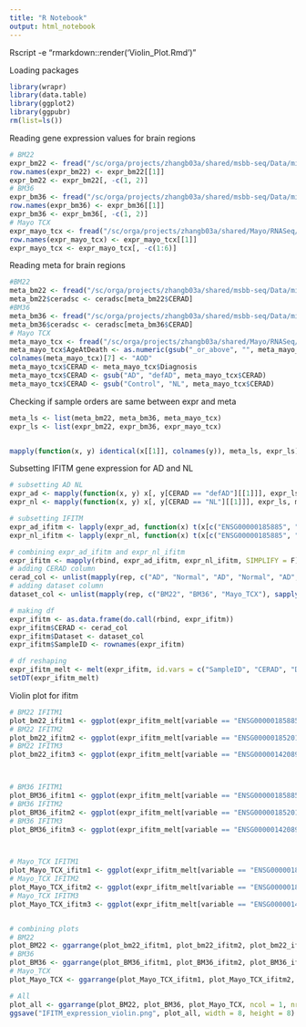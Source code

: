 ---
title: "R Notebook"
output: html_notebook
---

Rscript -e "rmarkdown::render('Violin_Plot.Rmd')"

Loading packages
```{r loading packages}
library(wrapr)
library(data.table)
library(ggplot2)
library(ggpubr)
rm(list=ls())
```


Reading gene expression values for brain regions
```{r Reading gene expression values for 8 brain regions}
# BM22
expr_bm22 <- fread("/sc/orga/projects/zhangb03a/shared/msbb-seq/Data/mixed_model_correction_updated/msbb.BM_22.PMI_race_sex_RIN_exonicRate_rRnaRate_batch_adj.tsv", data.table = F)
row.names(expr_bm22) <- expr_bm22[[1]]
expr_bm22 <- expr_bm22[, -c(1, 2)]
# BM36
expr_bm36 <- fread("/sc/orga/projects/zhangb03a/shared/msbb-seq/Data/mixed_model_correction_updated/msbb.BM_36.PMI_race_sex_RIN_exonicRate_rRnaRate_batch_adj.tsv", data.table = F)
row.names(expr_bm36) <- expr_bm36[[1]]
expr_bm36 <- expr_bm36[, -c(1, 2)]
# Mayo TCX
expr_mayo_tcx <- fread("/sc/orga/projects/zhangb03a/shared/Mayo/RNASeq/Reprocessing/normalization/Mayo.TCX.log2CPM.sc_RIN_sex_flowcell_Adj.tsv", data.table = F)
row.names(expr_mayo_tcx) <- expr_mayo_tcx[[1]]
expr_mayo_tcx <- expr_mayo_tcx[, -c(1:6)]
```


Reading meta for brain regions
```{r Reading meta for brain regions}
#BM22
meta_bm22 <- fread("/sc/orga/projects/zhangb03a/shared/msbb-seq/Data/mixed_model_correction_updated/msbb.meta.BM_22.tsv")
meta_bm22$ceradsc <- ceradsc[meta_bm22$CERAD]
#BM36
meta_bm36 <- fread("/sc/orga/projects/zhangb03a/shared/msbb-seq/Data/mixed_model_correction_updated/msbb.meta.BM_36.tsv")
meta_bm36$ceradsc <- ceradsc[meta_bm36$CERAD]
# Mayo TCX
meta_mayo_tcx <- fread("/sc/orga/projects/zhangb03a/shared/Mayo/RNASeq/Reprocessing/normalization/Mayo.TCX.meta.tsv")
meta_mayo_tcx$AgeAtDeath <- as.numeric(gsub("_or_above", "", meta_mayo_tcx$AgeAtDeath))
colnames(meta_mayo_tcx)[7] <- "AOD"
meta_mayo_tcx$CERAD <- meta_mayo_tcx$Diagnosis
meta_mayo_tcx$CERAD <- gsub("AD", "defAD", meta_mayo_tcx$CERAD)
meta_mayo_tcx$CERAD <- gsub("Control", "NL", meta_mayo_tcx$CERAD)
```


Checking if sample orders are same between expr and meta
```{r Checking if sample orders are same between expr and meta}
meta_ls <- list(meta_bm22, meta_bm36, meta_mayo_tcx)
expr_ls <- list(expr_bm22, expr_bm36, expr_mayo_tcx)


mapply(function(x, y) identical(x[[1]], colnames(y)), meta_ls, expr_ls)
```


Subsetting IFITM gene expression for AD and NL
```{r Subsetting IFITM gene expression for AD and NL}
# subsetting AD NL
expr_ad <- mapply(function(x, y) x[, y[CERAD == "defAD"][[1]]], expr_ls, meta_ls, SIMPLIFY = F)
expr_nl <- mapply(function(x, y) x[, y[CERAD == "NL"][[1]]], expr_ls, meta_ls, SIMPLIFY = F)

# subsetting IFITM
expr_ad_ifitm <- lapply(expr_ad, function(x) t(x[c("ENSG00000185885", "ENSG00000185201", "ENSG00000142089"), ]))
expr_nl_ifitm <- lapply(expr_nl, function(x) t(x[c("ENSG00000185885", "ENSG00000185201", "ENSG00000142089"), ]))

# combining expr_ad_ifitm and expr_nl_ifitm
expr_ifitm <- mapply(rbind, expr_ad_ifitm, expr_nl_ifitm, SIMPLIFY = F)
# adding CERAD column
cerad_col <- unlist(mapply(rep, c("AD", "Normal", "AD", "Normal", "AD", "Normal"), c(nrow(expr_ad_ifitm[[1]]),  nrow(expr_nl_ifitm[[1]]), nrow(expr_ad_ifitm[[2]]), nrow(expr_nl_ifitm[[2]]), nrow(expr_ad_ifitm[[3]]), nrow(expr_nl_ifitm[[3]])), SIMPLIFY = F))
# adding dataset column
dataset_col <- unlist(mapply(rep, c("BM22", "BM36", "Mayo_TCX"), sapply(expr_ifitm, nrow), SIMPLIFY = F))

# making df
expr_ifitm <- as.data.frame(do.call(rbind, expr_ifitm))
expr_ifitm$CERAD <- cerad_col
expr_ifitm$Dataset <- dataset_col
expr_ifitm$SampleID <- rownames(expr_ifitm)

# df reshaping
expr_ifitm_melt <- melt(expr_ifitm, id.vars = c("SampleID", "CERAD", "Dataset"), measure.vars = c("ENSG00000185885", "ENSG00000185201", "ENSG00000142089"))
setDT(expr_ifitm_melt)
```


Violin plot for ifitm
```{r Violin plot for ifitm}
# BM22 IFITM1
plot_bm22_ifitm1 <- ggplot(expr_ifitm_melt[variable == "ENSG00000185885" & Dataset == "BM22"], aes(x=CERAD, y=value)) + geom_violin(trim=FALSE) + geom_dotplot(binaxis='y', stackdir='center', dotsize=1) + stat_summary(geom="pointrange", fun.data = "median_hilow", color="red", size = 1) + xlab("") + ylab("Expression (BA22)") + theme(panel.grid.major = element_blank(), panel.grid.minor = element_blank(), panel.background = element_blank(), axis.line = element_line(colour = "black"))
# BM22 IFITM2
plot_bm22_ifitm2 <- ggplot(expr_ifitm_melt[variable == "ENSG00000185201" & Dataset == "BM22"], aes(x=CERAD, y=value)) + geom_violin(trim=FALSE) + geom_dotplot(binaxis='y', stackdir='center', dotsize=1) + stat_summary(geom="pointrange", fun.data = "median_hilow", color="red", size = 1) + xlab("") + ylab("Expression (BA22)") + theme(panel.grid.major = element_blank(), panel.grid.minor = element_blank(), panel.background = element_blank(), axis.line = element_line(colour = "black"), axis.line.y=element_blank(),axis.text.y=element_blank(),axis.ticks.y=element_blank(),axis.title.y=element_blank(),panel.grid.minor.y=element_blank(),panel.grid.major.y=element_blank())
# BM22 IFITM3
plot_bm22_ifitm3 <- ggplot(expr_ifitm_melt[variable == "ENSG00000142089" & Dataset == "BM22"], aes(x=CERAD, y=value)) + geom_violin(trim=FALSE) + geom_dotplot(binaxis='y', stackdir='center', dotsize=1) + stat_summary(geom="pointrange", fun.data = "median_hilow", color="red", size = 1) + xlab("") + ylab("Expression (BA22)") + theme(panel.grid.major = element_blank(), panel.grid.minor = element_blank(), panel.background = element_blank(), axis.line = element_line(colour = "black"), axis.line.y=element_blank(),axis.text.y=element_blank(),axis.ticks.y=element_blank(),axis.title.y=element_blank(),panel.grid.minor.y=element_blank(),panel.grid.major.y=element_blank())



# BM36 IFITM1
plot_BM36_ifitm1 <- ggplot(expr_ifitm_melt[variable == "ENSG00000185885" & Dataset == "BM36"], aes(x=CERAD, y=value)) + geom_violin(trim=FALSE) + geom_dotplot(binaxis='y', stackdir='center', dotsize=1) + stat_summary(geom="pointrange", fun.data = "median_hilow", color="red", size = 1) + xlab("") + ylab("Expression (BA36)") + theme(panel.grid.major = element_blank(), panel.grid.minor = element_blank(), panel.background = element_blank(), axis.line = element_line(colour = "black"), margin(t = 0, r = 0, b = 0, l = 0, unit = "pt"))
# BM36 IFITM2
plot_BM36_ifitm2 <- ggplot(expr_ifitm_melt[variable == "ENSG00000185201" & Dataset == "BM36"], aes(x=CERAD, y=value)) + geom_violin(trim=FALSE) + geom_dotplot(binaxis='y', stackdir='center', dotsize=1) + stat_summary(geom="pointrange", fun.data = "median_hilow", color="red", size = 1) + xlab("") + ylab("Expression (BA36)") + theme(panel.grid.major = element_blank(), panel.grid.minor = element_blank(), panel.background = element_blank(), axis.line = element_line(colour = "black"), axis.line.y=element_blank(),axis.text.y=element_blank(),axis.ticks.y=element_blank(),axis.title.y=element_blank(),panel.grid.minor.y=element_blank(),panel.grid.major.y=element_blank())
# BM36 IFITM3
plot_BM36_ifitm3 <- ggplot(expr_ifitm_melt[variable == "ENSG00000142089" & Dataset == "BM36"], aes(x=CERAD, y=value)) + geom_violin(trim=FALSE) + geom_dotplot(binaxis='y', stackdir='center', dotsize=1) + stat_summary(geom="pointrange", fun.data = "median_hilow", color="red", size = 1) + xlab("") + ylab("Expression (BA36)") + theme(panel.grid.major = element_blank(), panel.grid.minor = element_blank(), panel.background = element_blank(), axis.line = element_line(colour = "black"), axis.line.y=element_blank(),axis.text.y=element_blank(),axis.ticks.y=element_blank(),axis.title.y=element_blank(),panel.grid.minor.y=element_blank(),panel.grid.major.y=element_blank())



# Mayo_TCX IFITM1
plot_Mayo_TCX_ifitm1 <- ggplot(expr_ifitm_melt[variable == "ENSG00000185885" & Dataset == "Mayo_TCX"], aes(x=CERAD, y=value)) + geom_violin(trim=FALSE) + geom_dotplot(binaxis='y', stackdir='center', dotsize=1) + stat_summary(geom="pointrange", fun.data = "median_hilow", color="red", size = 1) + xlab("") + ylab("Expression (TCX)") + theme(panel.grid.major = element_blank(), panel.grid.minor = element_blank(), panel.background = element_blank(), axis.line = element_line(colour = "black"))
# Mayo_TCX IFITM2
plot_Mayo_TCX_ifitm2 <- ggplot(expr_ifitm_melt[variable == "ENSG00000185201" & Dataset == "Mayo_TCX"], aes(x=CERAD, y=value)) + geom_violin(trim=FALSE) + geom_dotplot(binaxis='y', stackdir='center', dotsize=1) + stat_summary(geom="pointrange", fun.data = "median_hilow", color="red", size = 1) + xlab("") + ylab("Expression (TCX)") + theme(panel.grid.major = element_blank(), panel.grid.minor = element_blank(), panel.background = element_blank(), axis.line = element_line(colour = "black"), axis.line.y=element_blank(),axis.text.y=element_blank(),axis.ticks.y=element_blank(),axis.title.y=element_blank(),panel.grid.minor.y=element_blank(),panel.grid.major.y=element_blank())
# Mayo_TCX IFITM3
plot_Mayo_TCX_ifitm3 <- ggplot(expr_ifitm_melt[variable == "ENSG00000142089" & Dataset == "Mayo_TCX"], aes(x=CERAD, y=value)) + geom_violin(trim=FALSE) + geom_dotplot(binaxis='y', stackdir='center', dotsize=1) + stat_summary(geom="pointrange", fun.data = "median_hilow", color="red", size = 1) + xlab("") + ylab("Expression (TCX)") + theme(panel.grid.major = element_blank(), panel.grid.minor = element_blank(), panel.background = element_blank(), axis.line = element_line(colour = "black"), axis.line.y=element_blank(),axis.text.y=element_blank(),axis.ticks.y=element_blank(),axis.title.y=element_blank(),panel.grid.minor.y=element_blank(),panel.grid.major.y=element_blank())


# combining plots
# BM22
plot_BM22 <- ggarrange(plot_bm22_ifitm1, plot_bm22_ifitm2, plot_bm22_ifitm3, labels = c("IFITM1", "IFITM2", "IFITM3"), ncol = 3, nrow = 1, hjust = -1, vjust = 1, font.label = list(size = 12, color = "black", face = "bold", family = NULL))
# BM36
plot_BM36 <- ggarrange(plot_BM36_ifitm1, plot_BM36_ifitm2, plot_BM36_ifitm3, labels = c("", "", ""), ncol = 3, nrow = 1, hjust = -1, vjust = 1)
# Mayo_TCX
plot_Mayo_TCX <- ggarrange(plot_Mayo_TCX_ifitm1, plot_Mayo_TCX_ifitm2, plot_Mayo_TCX_ifitm3, labels = c("", "", ""), ncol = 3, nrow = 1, hjust = -1, vjust = 1)

# All
plot_all <- ggarrange(plot_BM22, plot_BM36, plot_Mayo_TCX, ncol = 1, nrow = 3)
ggsave("IFITM_expression_violin.png", plot_all, width = 8, height = 8)
```

